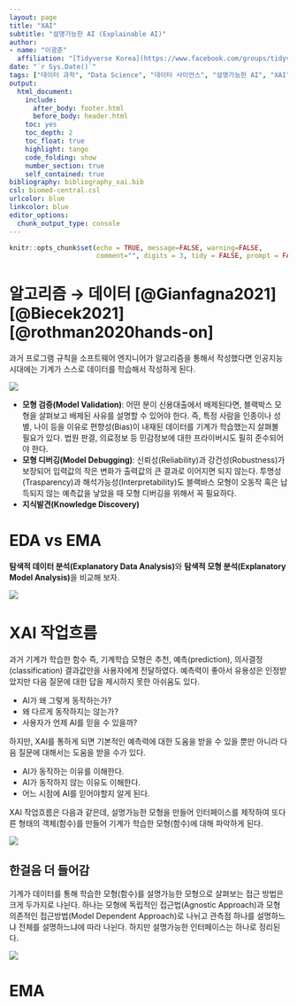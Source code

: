 ```yaml
---
layout: page
title: "XAI"
subtitle: "설명가능한 AI (Explainable AI)"
author:
- name: "이광춘"
  affiliation: "[Tidyverse Korea](https://www.facebook.com/groups/tidyverse/)"
date: "`r Sys.Date()`"
tags: ["데이터 과학", "Data Science", "데이터 사이언스", "설명가능한 AI", "XAI", "Explainable AI"]
output:
  html_document: 
    include:
      after_body: footer.html
      before_body: header.html
    toc: yes
    toc_depth: 2
    toc_float: true
    highlight: tango
    code_folding: show
    number_section: true
    self_contained: true
bibliography: bibliography_xai.bib
csl: biomed-central.csl
urlcolor: blue
linkcolor: blue
editor_options: 
  chunk_output_type: console
---
```


```r
knitr::opts_chunk$set(echo = TRUE, message=FALSE, warning=FALSE,
                      comment="", digits = 3, tidy = FALSE, prompt = FALSE, fig.align = 'center')

```

# 알고리즘 &rarr; 데이터 [@Gianfagna2021] [@Biecek2021] [@rothman2020hands-on] {#algorithm-to-data}

과거 프로그램 규칙을 소프트웨어 엔지니어가 알고리즘을 통해서 작성했다면 인공지능 시대에는 기계가 스스로 데이터를 학습해서 작성하게 된다. 

![](fig/algorithm2data.png)

- **모형 검증(Model Validation)**: 어떤 분이 신용대출에서 배제된다면, 블랙박스 모형을 살펴보고 배제된 사유를 설명할 수 있어야 한다. 즉, 특정 사람을 인종이나 성별, 나이 등을 이유로 편향성(Bias)이 내재된 데이터를 기계가 학습했는지 살펴볼 필요가 있다. 법원 판결, 의료정보 등 민감정보에 대한 프라이버시도 필히 준수되어야 한다. 
- **모형 디버깅(Model Debugging)**: 신뢰성(Reliability)과 강건성(Robustness)가 보장되어 입력값의 작은 변화가 출력값의 큰 결과로 이어지면 되지 않는다. 투명성(Trasparency)과 해석가능성(Interpretability)도 블랙바스 모형이 오동작 혹은 납득되지 않는 예측값을 낳았을 때 모형 디버깅을 위해서 꼭 필요하다.
- **지식발견(Knowledge Discovery)**

# EDA vs EMA {#eda-vs-ema}

**탐색적 데이터 분석(Explanatory Data Analysis)**와 **탐색적 모형 분석(Explanatory Model Analysis)**을 비교해 보자.

![](fig/EDAvsEMA.png)

# XAI 작업흐름 {#xai-workflow}

과거 기계가 학습한 함수 즉, 기계학습 모형은 추천, 예측(prediction), 의사결정(classification) 결과값만을 사용자에게 전달하였다. 예측력이 좋아서 유용성은 인정받았지만 다음 질문에 대한 답을 제시하지 못한 아쉬움도 있다.

- AI가 왜 그렇게 동작하는가?
- 왜 다르게 동작하지는 않는가?
- 사용자가 언제 AI를 믿을 수 있을까?

하지만, XAI를 통하게 되면 기본적인 예측력에 대한 도움을 받을 수 있을 뿐만 아니라 다음 질문에 대해서는 도움을 받을 수가 있다.

- AI가 동작하는 이유를 이해한다.
- AI가 동작하지 않는 이유도 이해한다.
- 어느 시점에 AI를 믿어야할지 알게 된다.

XAI 작업흐름은 다음과 같은데, 설명가능한 모형을 만들어 인터페이스를 제작하여 또다른 형태의 객체(함수)를 만들어 기계가 학습한 모형(함수)에 대해 파악하게 된다.

![](fig/xai-workflow.png)

## 한걸음 더 들어감 {#move-step-forwards}

기계가 데이터를 통해 학습한 모형(함수)를 설명가능한 모형으로 살펴보는 접근 방법은 크게 두가지로 나뉜다. 하나는 모형에 독립적인 접근법(Agnostic Approach)과 모형 의존적인 접근방법(Model Dependent Approach)로 나뉘고 관측점 하나를 설명하느냐 전체를 설명하느냐에 따라 나뉜다. 하지만 설명가능한 인터페이스는 하나로 정리된다.


![](fig/xai-workflows-inside.png)

# EMA {#EMA}


